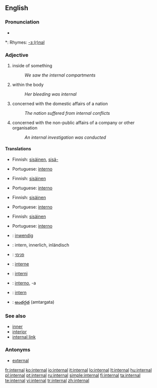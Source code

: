 ==English==

===Pronunciation===
* {{audio|en-us-internal.ogg|Audio (US)}}

*: Rhymes: [[Rhymes:English:-ɜː(r)nəl|-ɜː(r)nəl]]

===Adjective===
{{en-adj}}

# inside of something
#: ''We saw the internal compartments''
# within the body
#: ''Her bleeding was internal''
# concerned with the domestic affairs of a nation
#: ''The nation suffered from internal conflicts''
# concerned with the non-public affairs of a company or other organisation
#: ''An internal investigation was conducted''

====Translations====
{{trans-top|inside of something}}
* Finnish: [[sisäinen]], [[sisä-]]
{{trans-mid}}
* Portuguese: [[interno]]
{{trans-bottom}}

{{trans-top|within the body}}
* Finnish: [[sisäinen]]
{{trans-mid}}
* Portuguese: [[interno]]
{{trans-bottom}}

{{trans-top|concerned with the domestic affairs of a nation}}
* Finnish: [[sisäinen]]
{{trans-mid}}
* Portuguese: [[interno]]
{{trans-bottom}}

{{trans-top|concerned with the non-public affairs of a company or other organisation}}
* Finnish: [[sisäinen]]
{{trans-mid}}
* Portuguese: [[interno]]
{{trans-bottom}}

{{checktrans-top}}
* {{ttbc|Dutch}}: [[inwendig]]
* {{ttbc|German}}: intern, innerlich, inländisch
* {{ttbc|Hebrew}}: [[פנימי]]
* {{ttbc|Interlingua}}: [[interne]]
* {{ttbc|Novial}}: [[interni]]
* {{ttbc|Spanish}}: [[interno]], -a
* {{ttbc|Swedish}}: [[intern]]
* {{ttbc|Telugu}}: [[అంతర్గత]] (amtargata)
{{checktrans-bottom}}

===See also===
* [[inner]]
* [[interior]]
* [[internal link]]

===Antonyms===
* [[external]]

[[fr:internal]]
[[ko:internal]]
[[io:internal]]
[[it:internal]]
[[lo:internal]]
[[lt:internal]]
[[hu:internal]]
[[pl:internal]]
[[pt:internal]]
[[ru:internal]]
[[simple:internal]]
[[fi:internal]]
[[ta:internal]]
[[te:internal]]
[[vi:internal]]
[[tr:internal]]
[[zh:internal]]